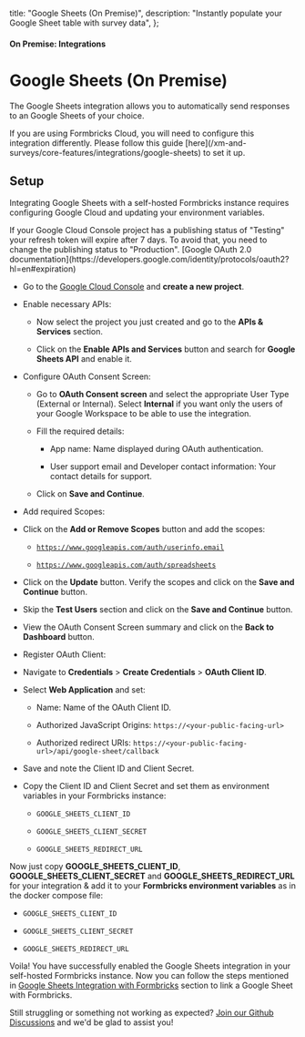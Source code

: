   title: "Google Sheets (On Premise)",
  description: "Instantly populate your Google Sheet table with survey data",
};

#### On Premise: Integrations

# Google Sheets (On Premise)

The Google Sheets integration allows you to automatically send responses to an Google Sheets of your choice.

<Note>
  If you are using Formbricks Cloud, you will need to configure this
  integration differently. Please follow this guide
  [here](/xm-and-surveys/core-features/integrations/google-sheets) to set it up.
</Note>

## Setup

Integrating Google Sheets with a self-hosted Formbricks instance requires configuring Google Cloud and updating your environment variables.

<Note>
  If your Google Cloud Console project has a publishing status of "Testing" your refresh token will expire after 7 days. To avoid that, you need to change the publishing status to "Production". [Google OAuth 2.0 documentation](https://developers.google.com/identity/protocols/oauth2?hl=en#expiration)
</Note>

* Go to the [Google Cloud Console](https://console.cloud.google.com/) and **create a new project**.

* Enable necessary APIs:

  * Now select the project you just created and go to the **APIs & Services** section.

  * Click on the **Enable APIs and Services** button and search for **Google Sheets API** and enable it.

* Configure OAuth Consent Screen:

  * Go to **OAuth Consent screen** and select the appropriate User Type (External or Internal). Select **Internal** if you want only the users of your Google Workspace to be able to use the integration.

  * Fill the required details:

    * App name: Name displayed during OAuth authentication.

    * User support email and Developer contact information: Your contact details for support.

  * Click on **Save and Continue**.

* Add required Scopes:

* Click on the **Add or Remove Scopes** button and add the scopes:

  * [`https://www.googleapis.com/auth/userinfo.email`](https://www.googleapis.com/auth/userinfo.email)

  * [`https://www.googleapis.com/auth/spreadsheets`](https://www.googleapis.com/auth/spreadsheets)

* Click on the **Update** button. Verify the scopes and click on the **Save and Continue** button.

* Skip the **Test Users** section and click on the **Save and Continue** button.

* View the OAuth Consent Screen summary and click on the **Back to Dashboard** button.

* Register OAuth Client:

* Navigate to **Credentials** > **Create Credentials** > **OAuth Client ID**.

* Select **Web Application** and set:

  * Name: Name of the OAuth Client ID.

  * Authorized JavaScript Origins: `https://<your-public-facing-url>`

  * Authorized redirect URIs: `https://<your-public-facing-url>/api/google-sheet/callback`

* Save and note the Client ID and Client Secret.

* Copy the Client ID and Client Secret and set them as environment variables in your Formbricks instance:

  * `GOOGLE_SHEETS_CLIENT_ID`

  * `GOOGLE_SHEETS_CLIENT_SECRET`

  * `GOOGLE_SHEETS_REDIRECT_URL`

Now just copy **GOOGLE\_SHEETS\_CLIENT\_ID**, **GOOGLE\_SHEETS\_CLIENT\_SECRET** and **GOOGLE\_SHEETS\_REDIRECT\_URL** for your integration & add it to your **Formbricks environment variables** as in the docker compose file:

* `GOOGLE_SHEETS_CLIENT_ID`

* `GOOGLE_SHEETS_CLIENT_SECRET`

* `GOOGLE_SHEETS_REDIRECT_URL`

Voila! You have successfully enabled the Google Sheets integration in your self-hosted Formbricks instance. Now you can follow the steps mentioned in [Google Sheets Integration with Formbricks](/developer-docs/integrations/google-sheets) section to link a Google Sheet with Formbricks.

Still struggling or something not working as expected? [Join our Github Discussions](https://github.com/formbricks/formbricks/discussions) and we'd be glad to assist you!
